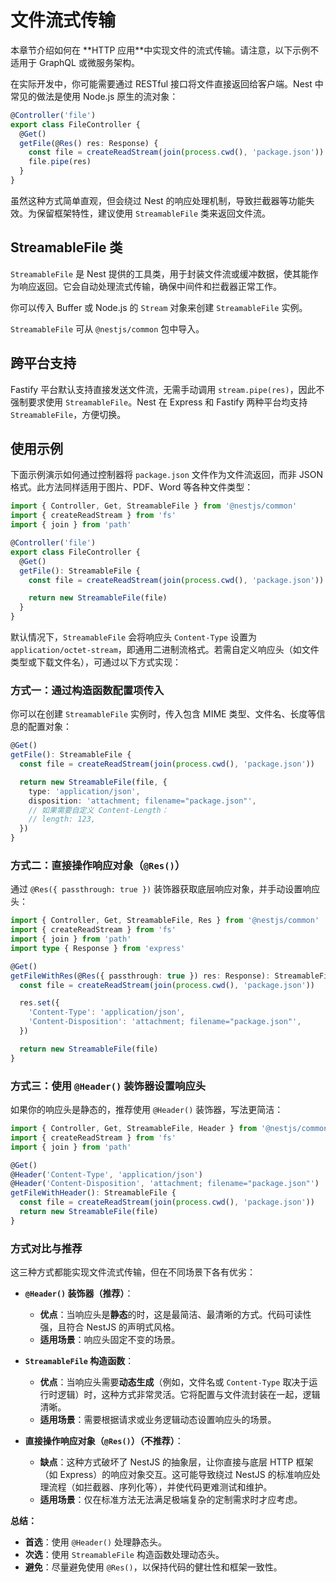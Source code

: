 # 文件流式传输

<CalloutInfo>
  本章节介绍如何在 **HTTP 应用**中实现文件的流式传输。请注意，以下示例不适用于
  GraphQL 或微服务架构。
</CalloutInfo>

在实际开发中，你可能需要通过 RESTful 接口将文件直接返回给客户端。Nest 中常见的做法是使用 Node.js 原生的流对象：

```ts
@Controller('file')
export class FileController {
  @Get()
  getFile(@Res() res: Response) {
    const file = createReadStream(join(process.cwd(), 'package.json'))
    file.pipe(res)
  }
}
```

虽然这种方式简单直观，但会绕过 Nest 的响应处理机制，导致拦截器等功能失效。为保留框架特性，建议使用 `StreamableFile` 类来返回文件流。

## StreamableFile 类

`StreamableFile` 是 Nest 提供的工具类，用于封装文件流或缓冲数据，使其能作为响应返回。它会自动处理流式传输，确保中间件和拦截器正常工作。

你可以传入 Buffer 或 Node.js 的 `Stream` 对象来创建 `StreamableFile` 实例。

<CalloutInfo>`StreamableFile` 可从 `@nestjs/common` 包中导入。</CalloutInfo>

## 跨平台支持

Fastify 平台默认支持直接发送文件流，无需手动调用 `stream.pipe(res)`，因此不强制要求使用 `StreamableFile`。Nest 在 Express 和 Fastify 两种平台均支持 `StreamableFile`，方便切换。

## 使用示例

下面示例演示如何通过控制器将 `package.json` 文件作为文件流返回，而非 JSON 格式。此方法同样适用于图片、PDF、Word 等各种文件类型：

```ts
import { Controller, Get, StreamableFile } from '@nestjs/common'
import { createReadStream } from 'fs'
import { join } from 'path'

@Controller('file')
export class FileController {
  @Get()
  getFile(): StreamableFile {
    const file = createReadStream(join(process.cwd(), 'package.json'))

    return new StreamableFile(file)
  }
}
```

默认情况下，`StreamableFile` 会将响应头 `Content-Type` 设置为 `application/octet-stream`，即通用二进制流格式。若需自定义响应头（如文件类型或下载文件名），可通过以下方式实现：

### 方式一：通过构造函数配置项传入

你可以在创建 `StreamableFile` 实例时，传入包含 MIME 类型、文件名、长度等信息的配置对象：

```ts
@Get()
getFile(): StreamableFile {
  const file = createReadStream(join(process.cwd(), 'package.json'))

  return new StreamableFile(file, {
    type: 'application/json',
    disposition: 'attachment; filename="package.json"',
    // 如果需要自定义 Content-Length：
    // length: 123,
  })
}
```

### 方式二：直接操作响应对象（`@Res()`）

通过 `@Res({ passthrough: true })` 装饰器获取底层响应对象，并手动设置响应头：

```ts
import { Controller, Get, StreamableFile, Res } from '@nestjs/common'
import { createReadStream } from 'fs'
import { join } from 'path'
import type { Response } from 'express'

@Get()
getFileWithRes(@Res({ passthrough: true }) res: Response): StreamableFile {
  const file = createReadStream(join(process.cwd(), 'package.json'))

  res.set({
    'Content-Type': 'application/json',
    'Content-Disposition': 'attachment; filename="package.json"',
  })

  return new StreamableFile(file)
}
```

### 方式三：使用 `@Header()` 装饰器设置响应头

如果你的响应头是静态的，推荐使用 `@Header()` 装饰器，写法更简洁：

```ts
import { Controller, Get, StreamableFile, Header } from '@nestjs/common'
import { createReadStream } from 'fs'
import { join } from 'path'

@Get()
@Header('Content-Type', 'application/json')
@Header('Content-Disposition', 'attachment; filename="package.json"')
getFileWithHeader(): StreamableFile {
  const file = createReadStream(join(process.cwd(), 'package.json'))
  return new StreamableFile(file)
}
```

### 方式对比与推荐

这三种方式都能实现文件流式传输，但在不同场景下各有优劣：

- **`@Header()` 装饰器（推荐）**：
  - **优点**：当响应头是**静态**的时，这是最简洁、最清晰的方式。代码可读性强，且符合 NestJS 的声明式风格。
  - **适用场景**：响应头固定不变的场景。

- **`StreamableFile` 构造函数**：
  - **优点**：当响应头需要**动态生成**（例如，文件名或 `Content-Type` 取决于运行时逻辑）时，这种方式非常灵活。它将配置与文件流封装在一起，逻辑清晰。
  - **适用场景**：需要根据请求或业务逻辑动态设置响应头的场景。

- **直接操作响应对象（`@Res()`）（不推荐）**：
  - **缺点**：这种方式破坏了 NestJS 的抽象层，让你直接与底层 HTTP 框架（如 Express）的响应对象交互。这可能导致绕过 NestJS 的标准响应处理流程（如拦截器、序列化等），并使代码更难测试和维护。
  - **适用场景**：仅在标准方法无法满足极端复杂的定制需求时才应考虑。

**总结：**

- **首选**：使用 `@Header()` 处理静态头。
- **次选**：使用 `StreamableFile` 构造函数处理动态头。
- **避免**：尽量避免使用 `@Res()`，以保持代码的健壮性和框架一致性。
